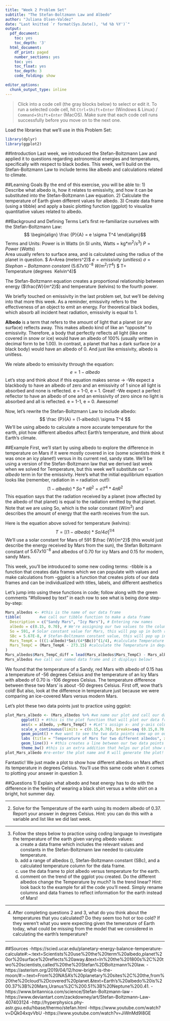 ```yaml
---
title: "Week 2 Problem Set"
subtitle: "The Stefan-Boltzmann Law and Albedo"
author: "Juliana Olsen-Valdez"
date: "Last knitted `r format(Sys.Date(), '%d %b %Y')`"
output:
  pdf_document:
    toc: yes
    toc_depth: '3'
  html_document:
    df_print: paged
    number_sections: yes
    toc: yes
    toc_float: yes
    toc_depth: 3
    code_folding: show

editor_options:
  chunk_output_type: inline
---
```

> Click into a code cell (the gray blocks below) to select or edit it. To run a selected code cell, hit `Ctrl`+`Shift`+`Enter` (Windows & Linux) / `Command`+`Shift`+`Enter` (MacOS). Make sure that each code cell runs successfully before you move on to the next one.

Load the libraries that we'll use in this Problem Set: 
```r
library(dplyr)
library(ggplot2)
```

##Introduction
Last week, we introduced the Stefan-Boltzmann Law and applied it to questions regarding astronomical energies and temperatures, specifically with respect to black bodies. This week, we'll build on the Stefan-Boltzmann Law to include terms like albedo and calculations related to climate. 

##Learning Goals
By the end of this exercise, you will be able to:
1) Describe what albedo is, how it relates to emissivity, and how it can be substituted into the Stefan-Boltzmann Law equation. 
2) Calculate the temperature of Earth given different values for albedo. 
3) Create data frame (using a tibble) and apply a basic plotting function (ggplot) to visualize quantitative values related to albedo. 

##Background and Defining Terms
Let's first re-familiarize ourselves with the Stefan-Boltzmann Law:
$$ \begin{align} \frac {P}{A} = e \sigma T^4 \end{align}$$
Terms and Units: 
Power is in Watts (in SI units, Watts = kg*$m^2$/$s^3$)
$P = Power\ (Watts)$  
Area usually refers to surface area, and is calculated using the radius of the planet in question. 
$ A=Area\ (meters^2)$
$e=emissivity\ (unitless)$
$\sigma = Stephan-Boltzmann  \  constant\  (5.67x 10^{-8}\ W/m^2/T^4)$
$ T= Temperature\ (degrees\  Kelvin^4)$

The Stefan-Boltzmann equation creates a proportional relationship between energy ($\frac{W}{m^2}$) and temperature (kelvins) to the fourth power.

We briefly touched on emissivity in the last problem set, but we'll be delving into that more this week. As a reminder, emissivity refers to the effectiveness of an object to emit an energy. For theoretical black bodies, which absorb all incident heat radiation, emissivity is equal to 1.

**Albedo** is a term that refers to the amount of light that a planet (or any surface) reflects away. This makes albedo kind of like an "opposite" to emissivity. Therefore, a body that perfectly reflects all light (like one covered in snow or ice) would have an albedo of 100% (usually written in decimal form to be 1.00). In contrast, a planet that has a dark surface (or a black body) would have an albedo of 0. And just like emissivity, albedo is unitless. 

We relate albedo to emissivity through the equation: 
$$ e = 1 - albedo $$
Let's stop and think about if this equation makes sense -> 
-We expect a blackbody to have an albedo of zero and an emissivity of 1 since all light is absorbed and none is reflected. e = 1-0, e = 1. Great! 
-We expect a perfect reflector to have an albedo of one and an emissivity of zero since no light is absorbed and all is reflected. e = 1-1, e = 0. Awesome! 

Now, let's rewrite the Stefan-Boltzmann Law to include albedo: 
$$ \frac {P}{A} = (1-albedo)\ \sigma T^4 $$
We'll be using albedo to calculate a more accurate temperature for the earth, plot how different albedos affect Earth's temperature, and think about Earth's climate. 

##Example
First, we'll start by using albedo to explore the difference in temperature on Mars if it were mostly covered in ice (some scientists think it was once an icy planet!) versus in its current red, sandy state. We'll be using a version of the Stefan-Boltzmann law that we derived last week when we solved for Temperature, but this week we'll substitute our $1-albedo$ term in for the emissivity. Here's what the initial equilibrium equation looks like (remember, radiation in = radiation out!):
$$(1-albedo)*So*\pi R^2 = \sigma T^4*4\pi R^2$$
This equation says that the radiation received by a planet (now affected by the albedo of that planet) is equal to the radiation emitted by that planet.
Note that we are using So, which is the solar constant ($W/m^2$) and describes the amount of energy that the earth receives from the sun. 

Here is the equation above solved for temperature (kelvins):
$$T = [(1-albedo)*So/4\sigma]^{1/4}$$
We'll use a solar constant for Mars of 591 $\frac {W}{m^2}$ (this would just describe the energy received by Mars from the sun), the Stefan Boltzmann constant of $5.67x 10^{-8}$ and albedos of 0.70 for icy Mars and 0.15 for modern, sandy Mars.

This week, you'll be introduced to some new coding terms:
-tibble is a function that creates data frames which we can populate with values and make calculations from
-ggplot is a function that creates plots of our data frames and can be individualized with titles, labels, and different aesthetics

Let's jump into using these functions in code; follow along with the green comments "#followed by text" in each row to see what is being done step-by-step:
```r
Mars_albedos <- #this is the name of our data frame
tibble(        #we call our tibble function to make a data frame
  Description = c("Sandy Mars", "Icy Mars"), # Entering row names
  albedo = c(0.15, 0.70), # We're assigning our two values to the column "albedo"
  So = 591, # Solar constant value for Mars, this will pop up in both rows since we only gave one value
  SBc = 5.67E-8, # Stefan-Boltzmann constant value, this will pop up in both rows since we only gave one value
  Mars_TempK = (((1-albedo)*So)/(4*SBc))^(1/4), #calculate Temperature in kelvins using the terms we defined in our data frame and then add a column
  Mars_TempC = (Mars_TempK - 273.15) #calculate the Temperature in degrees Celsius and then add a column
)
Mars_albedos$Mars_TempC_diff = lead(Mars_albedos$Mars_TempC) - Mars_albedos$Mars_TempC #calculate the difference in the TempC between Sandy and Icy Mars and then add a column
Mars_albedos #we call our named data frame and it displays below!
```
We found that the temperature of a Sandy, red Mars with albedo of 0.15 has a temperature of -56 degrees Celsius and the temperature of an Icy Mars with albedo of 0.70 is -106 degrees Celsius. The temperature difference between these two Mars' is about -50 degrees Celsius. First off, wow that's cold! But also, look at the difference in temperature just because we were comparing an ice-covered Mars versus modern Mars. 

Let's plot these two data points just to practice using ggplot:
```r
plot_Mars_albedo <- (Mars_albedos %>% #we name our plot and call our data frame
       ggplot() + #this is the plot function that will plot our data frame
       aes(x = albedo, y=Mars_TempC) + #Let's assign x- and y-axis columns
       scale_x_continuous(limits = c(0.15,0.70), breaks=seq (0.15,0.70,0.05)) + #we can define our x-axis range with limits and then breaks between those limits
       geom_point() + #we want to see the two data points come up on our plot
       labs (title = "Temperature of Mars for two different albedos", x = "albedo", y= "Temperature (degrees Celsius)") + #let's add some labels for clarity
       geom_line()) + #this creates a line between our two data points so we can see the trend between them 
       theme_bw() #this is an extra addition that helps our plot show up in a black and white color scale
plot_Mars_albedo #re-enter the plot name and R will generate the plot!
```
Fantastic! We just made a plot to show how different albedos on Mars affect its temperature in degrees Celsius. You'll use this same code when it comes to plotting your answer in question 3.

##Questions
1) Explain what albedo and heat energy has to do with the difference in the feeling of wearing a black shirt versus a white shirt on a bright, hot summer day. 

_______________________________________________________

2) Solve for the Temperature of the earth using its modern albedo of 0.37. Report your answer in degrees Celsius. Hint: you can do this with a variable and list like we did last week. 

________________________________________________________

3) Follow the steps below to practice using coding language to investigate the temperature of the earth given varying albedo values: 
   a) create a data frame which includes the relevant values and constants in the Stefan-Boltzmann law needed to calculate temperature.
   b) add a range of albedos (), Stefan-Boltzmann constant (SBc),  and a calculated temperature column for the data frame. 
   c) use the data frame to plot albedo versus temperature for the earth.
   d) comment on the trend of the ggplot you created. Do the different albedos change the Temperature by much? Is the trend linear?
Hint: look back to the example for all the code you'll need. Simply rename columns and data frames to reflect information for the earth instead of Mars!
 
_________________________________________________________

4) After completing questions 2 and 3, what do you think about the temperatures that you calculated? Do they seem too hot or too cold? If they weren't what you were expecting given the temerature of Earth today, what could be missing from the model that we considered in calculating the earth's temperature? 

_________________________________________________________
##Sources
-https://scied.ucar.edu/planetary-energy-balance-temperature-calculate#:~:text=Scientists%20use%20the%20term%20albedo,planet%20or%20surface%20reflects%20away.&text=In%20the%201800s%2C%20two%20scientists,called%20the%20Stefan%2DBoltzmann%20law.
-https://asterism.org/2019/04/12/how-bright-is-the-moon/#:~:text=From%20NASA's%20planetary%20sites%2C%20the,from%20the%20cloud%2Dcovered%20planet.&text=Earth's%20albedo%20is%200.37%3B%20Mars,Uranus%2C%200.51%3B%20Neptune%200.41.
-https://www.britannica.com/science/Stefan-Boltzmann-law
-https://www.deviantart.com/zackdowney/art/Stefan-Boltzmann-Law-407403124
-http://hyperphysics.phy-astr.gsu.edu/hbase/thermo/stefan.html
-https://www.youtube.com/watch?v=DQk04xqvVbU
-https://www.youtube.com/watch?v=JiWnMd9I8GE